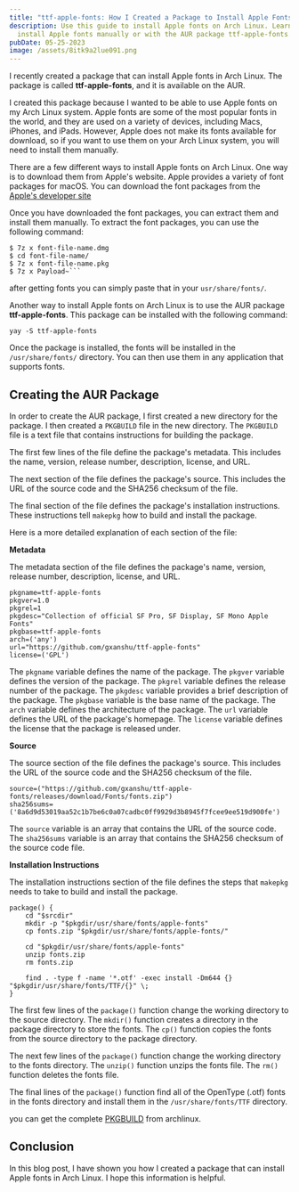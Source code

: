 ```yaml
---
title: "ttf-apple-fonts: How I Created a Package to Install Apple Fonts in Arch Linux"
description: Use this guide to install Apple fonts on Arch Linux. Learn how to
  install Apple fonts manually or with the AUR package ttf-apple-fonts. best way to install apple fonts in arch linux systems with just one command.
pubDate: 05-25-2023
image: /assets/8itk9a2lue091.png
---
```


I recently created a package that can install Apple fonts in Arch Linux. The package is called **ttf-apple-fonts**, and it is available on the AUR.

I created this package because I wanted to be able to use Apple fonts on my Arch Linux system. Apple fonts are some of the most popular fonts in the world, and they are used on a variety of devices, including Macs, iPhones, and iPads. However, Apple does not make its fonts available for download, so if you want to use them on your Arch Linux system, you will need to install them manually.

There are a few different ways to install Apple fonts on Arch Linux. One way is to download them from Apple's website. Apple provides a variety of font packages for macOS. You can download the font packages from the [Apple's developer site](https://developer.apple.com/fonts/)

Once you have downloaded the font packages, you can extract them and install them manually. To extract the font packages, you can use the following command:

````shell
$ 7z x font-file-name.dmg
$ cd font-file-name/
$ 7z x font-file-name.pkg
$ 7z x Payload~```
````

a﻿fter getting fonts you can simply paste that in your `usr/share/fonts/`. 

Another way to install Apple fonts on Arch Linux is to use the AUR package **ttf-apple-fonts**. This package can be installed with the following command:

```shell
yay -S ttf-apple-fonts
```

Once the package is installed, the fonts will be installed in the `/usr/share/fonts/` directory. You can then use them in any application that supports fonts.

## Creating the AUR Package

In order to create the AUR package, I first created a new directory for the package. I then created a `PKGBUILD` file in the new directory. The `PKGBUILD` file is a text file that contains instructions for building the package.

The first few lines of the file define the package's metadata. This includes the name, version, release number, description, license, and URL.

The next section of the file defines the package's source. This includes the URL of the source code and the SHA256 checksum of the file.

The final section of the file defines the package's installation instructions. These instructions tell `makepkg` how to build and install the package.

Here is a more detailed explanation of each section of the file:

<Ad/>

**Metadata**

The metadata section of the file defines the package's name, version, release number, description, license, and URL.

```shell
pkgname=ttf-apple-fonts
pkgver=1.0
pkgrel=1
pkgdesc="Collection of official SF Pro, SF Display, SF Mono Apple Fonts"
pkgbase=ttf-apple-fonts
arch=('any')
url="https://github.com/gxanshu/ttf-apple-fonts"
license=('GPL')

```

The `pkgname` variable defines the name of the package. The `pkgver` variable defines the version of the package. The `pkgrel` variable defines the release number of the package. The `pkgdesc` variable provides a brief description of the package. The `pkgbase` variable is the base name of the package. The `arch` variable defines the architecture of the package. The `url` variable defines the URL of the package's homepage. The `license` variable defines the license that the package is released under.

**Source**

The source section of the file defines the package's source. This includes the URL of the source code and the SHA256 checksum of the file.

```shell
source=("https://github.com/gxanshu/ttf-apple-fonts/releases/download/Fonts/fonts.zip")
sha256sums=('8a6d9d53019aa52c1b7be6c0a07cadbc0ff9929d3b8945f7fcee9ee519d900fe')

```

The `source` variable is an array that contains the URL of the source code. The `sha256sums` variable is an array that contains the SHA256 checksum of the source code file.

**Installation Instructions**

The installation instructions section of the file defines the steps that `makepkg` needs to take to build and install the package.

```shell
package() {
    cd "$srcdir"
    mkdir -p "$pkgdir/usr/share/fonts/apple-fonts"
    cp fonts.zip "$pkgdir/usr/share/fonts/apple-fonts/"

    cd "$pkgdir/usr/share/fonts/apple-fonts"
    unzip fonts.zip
    rm fonts.zip

    find . -type f -name '*.otf' -exec install -Dm644 {} "$pkgdir/usr/share/fonts/TTF/{}" \;
}

```

The first few lines of the `package()` function change the working directory to the source directory. The `mkdir()` function creates a directory in the package directory to store the fonts. The `cp()` function copies the fonts from the source directory to the package directory.

The next few lines of the `package()` function change the working directory to the fonts directory. The `unzip()` function unzips the fonts file. The `rm()` function deletes the fonts file.

The final lines of the `package()` function find all of the OpenType (.otf) fonts in the fonts directory and install them in the `/usr/share/fonts/TTF` directory.

y﻿ou can get the complete [PKGBUILD](https://aur.archlinux.org/cgit/aur.git/tree/PKGBUILD?h=ttf-apple-fonts) from archlinux.

## Conclusion

In this blog post, I have shown you how I created a package that can install Apple fonts in Arch Linux. I hope this information is helpful.

<Ad/>